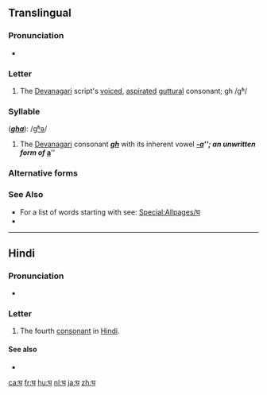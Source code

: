 {{Devanagari character info|hex=918|name=DEVANAGARI LETTER GHA|image=[[File:Deva-घ-order.gif|100px]]}}
==Translingual==

===Pronunciation===
* {{IPA|/ɡʱə/|lang=mul}}

===Letter===
{{mul-Deva|gha}}

# The [[Devanagari]] script's [[voiced]], [[aspirated]] [[guttural]] consonant; gh /gʱ/

===Syllable===
{{mul-syllable|sc=Deva|घ}} ('''''[[gha]]'''''): /[[gʱǝ]]/

# The [[Devanagari]] consonant {{l|mul|sc=Deva|घ}} '''''[[gh]]''''' with its inherent vowel '''''[[-a]]'''''; an unwritten form of {{l|mul|sc=Deva|अ}} '''''[[a]]'''''

===Alternative forms===
{{pi-alt|Latn=gha}}

===See Also===
* For a list of words starting with {{mul-Deva|gh}} see: [[Special:Allpages/घ]]
* {{list:Devanagari script letters/mul}}

----

==Hindi==

===Pronunciation===
* {{IPA|/ɡʱə/|lang=hi}}

===Letter===
{{head|hi|letter}}

# The fourth [[consonant]] in [[Hindi]].

====See also====

* {{list:Devanagari script letters/hi}}

[[ca:घ]]
[[fr:घ]]
[[hu:घ]]
[[nl:घ]]
[[ja:घ]]
[[zh:घ]]
